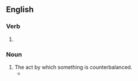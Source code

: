 ==English==

===Verb===
{{head|en|verb form}}

# {{present participle of|en|counterbalance|nocat=1}}

===Noun===
{{en-noun}}

# The act by which something is counterbalanced.
#* {{quote-journal|en|year=1964|month=March|author=Cecil J. Allen|title=Locomotive Running Past and Present|journal=Modern Railways|page=193|text="The ability of these large locomotives to run at such high speeds without pounding themselves to pieces", my correspondent concludes, "is a tribute to the vast improvement in the '''counterbalancing''' of American locomotives since a day in October, 1904, when one pair of the driving wheels of a Baldwin Atlantic type balanced compound lifted off the supported wheel of the St. Louis testing-plant when exerting no more than 320 h.p.}}